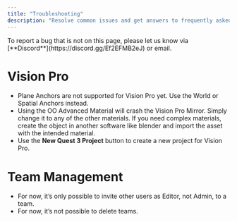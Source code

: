 ```yaml
---
title: "Troubleshooting"
description: "Resolve common issues and get answers to frequently asked questions."
---
```


<Note>
To report a bug that is not on this page, please let us know via [**Discord**](https://discord.gg/Ef2EFMB2eJ) or email.
</Note>

# Vision Pro

- Plane Anchors are not supported for Vision Pro yet. Use the World or Spatial Anchors instead.
- Using the OO Advanced Material will crash the Vision Pro Mirror. Simply change it to any of the other materials. If you need complex materials, create the object in another software like blender and import the asset with the intended material.
- Use the **New Quest 3 Project** button to create a new project for Vision Pro.

# Team Management
- For now, it’s only possible to invite other users as Editor, not Admin, to a team.
- For now, it’s not possible to delete teams.